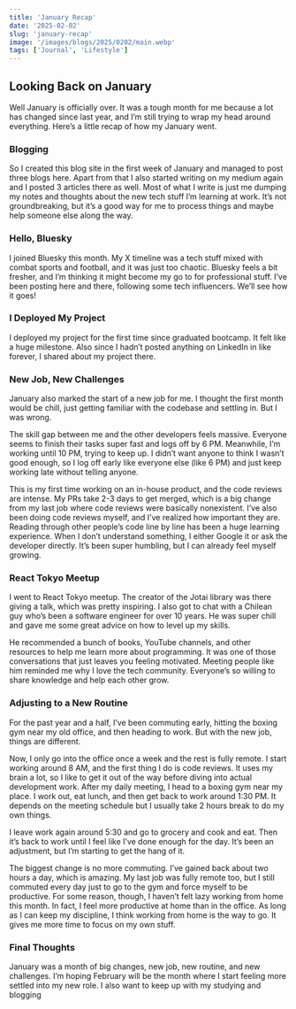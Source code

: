 ```yaml
---
title: 'January Recap'
date: '2025-02-02'
slug: 'january-recap'
image: '/images/blogs/2025/0202/main.webp'
tags: ['Journal', 'Lifestyle']
---
```


## Looking Back on January

Well January is officially over. It was a tough month for me because a lot has
changed since last year, and I’m still trying to wrap my head around everything.
Here’s a little recap of how my January went.

### Blogging

So I created this blog site in the first week of January and managed to post
three blogs here. Apart from that I also started writing on my medium again and
I posted 3 articles there as well. Most of what I write is just me dumping my
notes and thoughts about the new tech stuff I’m learning at work. It’s not
groundbreaking, but it’s a good way for me to process things and maybe help
someone else along the way.

### Hello, Bluesky

I joined Bluesky this month. My X timeline was a tech stuff mixed with combat
sports and football, and it was just too chaotic. Bluesky feels a bit fresher,
and I’m thinking it might become my go to for professional stuff. I’ve been
posting here and there, following some tech influencers. We’ll see how it goes!

### I Deployed My Project

I deployed my project for the first time since graduated bootcamp. It felt like
a huge milestone. Also since I hadn’t posted anything on LinkedIn in like
forever, I shared about my project there.

### New Job, New Challenges

January also marked the start of a new job for me. I thought the first month
would be chill, just getting familiar with the codebase and settling in. But I
was wrong.

The skill gap between me and the other developers feels massive. Everyone seems
to finish their tasks super fast and logs off by 6 PM. Meanwhile, I’m working
until 10 PM, trying to keep up. I didn’t want anyone to think I wasn’t good
enough, so I log off early like everyone else (like 6 PM) and just keep working
late without telling anyone.

This is my first time working on an in-house product, and the code reviews are
intense. My PRs take 2-3 days to get merged, which is a big change from my last
job where code reviews were basically nonexistent. I’ve also been doing code
reviews myself, and I’ve realized how important they are. Reading through other
people’s code line by line has been a huge learning experience. When I don’t
understand something, I either Google it or ask the developer directly. It’s
been super humbling, but I can already feel myself growing.

### React Tokyo Meetup

I went to React Tokyo meetup. The creator of the Jotai library was there giving
a talk, which was pretty inspiring. I also got to chat with a Chilean guy who’s
been a software engineer for over 10 years. He was super chill and gave me some
great advice on how to level up my skills.

He recommended a bunch of books, YouTube channels, and other resources to help
me learn more about programming. It was one of those conversations that just
leaves you feeling motivated. Meeting people like him reminded me why I love the
tech community. Everyone’s so willing to share knowledge and help each other
grow.

### Adjusting to a New Routine

For the past year and a half, I’ve been commuting early, hitting the boxing gym
near my old office, and then heading to work. But with the new job, things are
different.

Now, I only go into the office once a week and the rest is fully remote. I start
working around 8 AM, and the first thing I do is code reviews. It uses my brain
a lot, so I like to get it out of the way before diving into actual development
work. After my daily meeting, I head to a boxing gym near my place. I work out,
eat lunch, and then get back to work around 1:30 PM. It depends on the meeting
schedule but I usually take 2 hours break to do my own things.

I leave work again around 5:30 and go to grocery and cook and eat. Then it’s
back to work until I feel like I’ve done enough for the day. It’s been an
adjustment, but I’m starting to get the hang of it.

The biggest change is no more commuting. I’ve gained back about two hours a day,
which is amazing. My last job was fully remote too, but I still commuted every
day just to go to the gym and force myself to be productive. For some reason,
though, I haven’t felt lazy working from home this month. In fact, I feel more
productive at home than in the office. As long as I can keep my discipline, I
think working from home is the way to go. It gives me more time to focus on my
own stuff.

### Final Thoughts

January was a month of big changes, new job, new routine, and new challenges.
I’m hoping February will be the month where I start feeling more settled into my
new role. I also want to keep up with my studying and blogging
